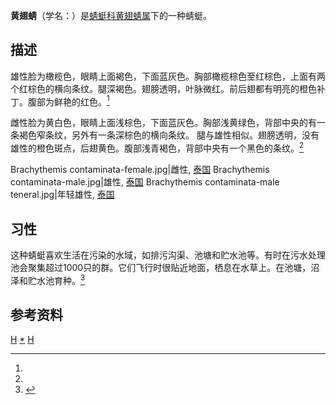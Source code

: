 {{Speciesbox
| taxon = Brachythemis contaminata
| image = Brachythemis contaminata female (1), Burdwan, West Bengal, India 04 10 2012.JPG
| image_caption = 雌性黄翅蜻
| binomial_authority = [[约翰·克里斯蒂安·法布里丘斯|法布里丘斯]], 1793
}}
'''黄翅蜻'''（学名：{{lang|la|''Brachythemis contaminata''}}）是[[蜻蜓科|蜻蜓科]][[黄翅蜻属|黄翅蜻属]]下的一种蜻蜓。

==描述==
雄性脸为橄榄色，眼睛上面褐色，下面蓝灰色。胸部橄榄棕色至红棕色，上面有两个红棕色的横向条纹。腿深褐色。翅膀透明，叶脉微红。前后翅都有明亮的橙色补丁。腹部为鲜艳的红色。<ref name= Subramanian/>

雌性脸为黄白色，眼睛上面浅棕色，下面蓝灰色。胸部浅黄绿色，背部中央的有一条褐色窄条纹，另外有一条深棕色的横向条纹。 
腿与雄性相似。翅膀透明，没有雄性的橙色斑点，后翅黄色。腹部浅青褐色，背部中央有一个黑色的条纹。<ref name= Subramanian/>
<gallery mode = packed>
Brachythemis contaminata-female.jpg|雌性, [[泰国|泰国]]
Brachythemis contaminata-male.jpg|雄性, [[泰国|泰国]]
Brachythemis contaminata-male teneral.jpg|年轻雄性, [[泰国|泰国]]
</gallery>

==习性==
这种蜻蜓喜欢生活在污染的水域，如排污沟渠、池塘和贮水池等。有时在污水处理池会聚集超过1000只的群。它们飞行时很贴近地面，栖息在水草上。在池塘，沼泽和贮水池育种。<ref name= Subramanian>{{cite book|last=Subramanian|first=K. A.|title=Dragonflies and Damselflies of Peninsular India|year=2005|url=http://www.ias.ac.in/initiat/sci_ed/lifescape/odonates-dragonflies.pdf|access-date=2013-04-11|archive-date=2012-08-21|archive-url=https://web.archive.org/web/20120821090904/http://www.ias.ac.in/initiat/sci_ed/lifescape/odonates-dragonflies.pdf|dead-url=no}}</ref>


==参考资料==
{{reflist}}
{{taxonbar}}
[[Category:_1793年描述的昆虫|H]]
[[Category:黄翅蜻属|*]]
[[Category:蜻蜓科|H]]